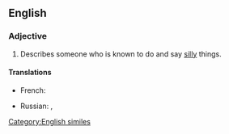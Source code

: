 ==English==

===Adjective===
{{en-adj|-|head=[[daft]] as a [[brush]]}}

# Describes someone who is known to do and say [[silly]] things.

====Translations====
{{trans-top|silly}}
* French: {{t+|fr|con comme un balai}} {{qualifier|vulgar}}
{{trans-mid}}
* Russian: {{t|ru|тупо́й, как про́бка|sc=Cyrl}}, {{t|ru|тупо́й, как ва́ленок|sc=Cyrl}}
{{trans-bottom}}

[[Category:English similes]]